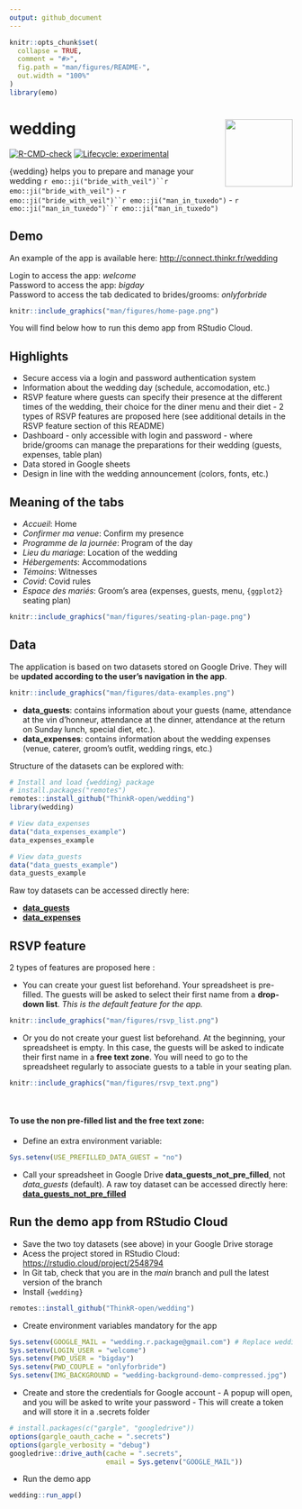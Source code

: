 ```yaml
---
output: github_document
---
```


<!-- README.md is generated from README.Rmd. Please edit that file -->

```r
knitr::opts_chunk$set(
  collapse = TRUE,
  comment = "#>",
  fig.path = "man/figures/README-",
  out.width = "100%"
)
library(emo)
```

# wedding <img src="man/figures/logo.png" align="right" width="120"/>

<!-- badges: start -->

[![R-CMD-check](https://github.com/ThinkR-open/wedding/workflows/R-CMD-check/badge.svg)](https://github.com/ThinkR-open/wedding/actions) [![Lifecycle: experimental](https://img.shields.io/badge/lifecycle-experimental-orange.svg)](https://lifecycle.r-lib.org/articles/stages.html#experimental)

<!-- badges: end -->

{wedding} helps you to prepare and manage your wedding ``` r emo::ji("bride_with_veil")``r emo::ji("bride_with_veil") ``` - ``` r emo::ji("bride_with_veil")``r emo::ji("man_in_tuxedo") ``` - ``` r emo::ji("man_in_tuxedo")``r emo::ji("man_in_tuxedo") ```

## Demo

An example of the app is available here: <http://connect.thinkr.fr/wedding>

Login to access the app: *welcome* <br /> Password to access the app: *bigday* <br /> Password to access the tab dedicated to brides/grooms: *onlyforbride*

```r
knitr::include_graphics("man/figures/home-page.png")
```

You will find below how to run this demo app from RStudio Cloud.

## Highlights

-   Secure access via a login and password authentication system
-   Information about the wedding day (schedule, accomodation, etc.)
-   RSVP feature where guests can specify their presence at the different times of the wedding, their choice for the diner menu and their diet - 2 types of RSVP features are proposed here (see additional details in the RSVP feature section of this README)
-   Dashboard - only accessible with login and password - where bride/grooms can manage the preparations for their wedding (guests, expenses, table plan)
-   Data stored in Google sheets
-   Design in line with the wedding announcement (colors, fonts, etc.)

## Meaning of the tabs

-   *Accueil*: Home
-   *Confirmer ma venue*: Confirm my presence
-   *Programme de la journée*: Program of the day
-   *Lieu du mariage*: Location of the wedding
-   *Hébergements*: Accommodations
-   *Témoins*: Witnesses
-   *Covid*: Covid rules
-   *Espace des mariés*: Groom's area (expenses, guests, menu, `{ggplot2}` seating plan)

```r
knitr::include_graphics("man/figures/seating-plan-page.png")
```

## Data

The application is based on two datasets stored on Google Drive. They will be **updated according to the user's navigation in the app**.

```r
knitr::include_graphics("man/figures/data-examples.png")
```

-   **data_guests**: contains information about your guests (name, attendance at the vin d'honneur, attendance at the dinner, attendance at the return on Sunday lunch, special diet, etc.).
-   **data_expenses**: contains information about the wedding expenses (venue, caterer, groom's outfit, wedding rings, etc.)

Structure of the datasets can be explored with:

``` r
# Install and load {wedding} package
# install.packages("remotes")
remotes::install_github("ThinkR-open/wedding")
library(wedding)

# View data_expenses
data("data_expenses_example")
data_expenses_example

# View data_guests
data("data_guests_example")
data_guests_example
```

Raw toy datasets can be accessed directly here:

-   [**data_guests**](https://docs.google.com/spreadsheets/d/1uCENmsM7XEcqE_ae80uYUMU6EA_-ozKqHyGJXHJHDiU/edit?usp=sharing)
-   [**data_expenses**](https://docs.google.com/spreadsheets/d/1Mb6QPB2G2Msy-K9xnU6Cs8qJ32i5eMdTvY9hh1mJwKw/edit?usp=sharing)

## RSVP feature

2 types of features are proposed here :

-   You can create your guest list beforehand. Your spreadsheet is pre-filled. The guests will be asked to select their first name from a **drop-down list**. *This is the default feature for the app.*

```r
knitr::include_graphics("man/figures/rsvp_list.png")
```

-   Or you do not create your guest list beforehand. At the beginning, your spreadsheet is empty. In this case, the guests will be asked to indicate their first name in a **free text zone**. You will need to go to the spreadsheet regularly to associate guests to a table in your seating plan.

```r
knitr::include_graphics("man/figures/rsvp_text.png")
```

<br/>

#### To use the non pre-filled list and the free text zone:

-   Define an extra environment variable:

``` r
Sys.setenv(USE_PREFILLED_DATA_GUEST = "no")
```

-   Call your spreadsheet in Google Drive **data_guests_not_pre_filled**, not *data_guests* (default). A raw toy dataset can be accessed directly here: [**data_guests_not_pre_filled**](https://docs.google.com/spreadsheets/d/1qJo_UiHx0qjjqEncT2NCYAoFMycozKxrShGcun7Qokw/edit?usp=sharing)

## Run the demo app from RStudio Cloud

-   Save the two toy datasets (see above) in your Google Drive storage
-   Acess the project stored in RStudio Cloud: <https://rstudio.cloud/project/2548794>
-   In Git tab, check that you are in the *main* branch and pull the latest version of the branch
-   Install `{wedding}`

``` r
remotes::install_github("ThinkR-open/wedding")
```

-   Create environment variables mandatory for the app

``` r
Sys.setenv(GOOGLE_MAIL = "wedding.r.package@gmail.com") # Replace wedding.r.package@gmail.com by your gmail adress
Sys.setenv(LOGIN_USER = "welcome")
Sys.setenv(PWD_USER = "bigday")
Sys.setenv(PWD_COUPLE = "onlyforbride")
Sys.setenv(IMG_BACKGROUND = "wedding-background-demo-compressed.jpg")
```

-   Create and store the credentials for Google account - A popup will open, and you will be asked to write your password - This will create a token and will store it in a .secrets folder

``` r
# install.packages(c("gargle", "googledrive"))
options(gargle_oauth_cache = ".secrets")
options(gargle_verbosity = "debug")
googledrive::drive_auth(cache = ".secrets", 
                        email = Sys.getenv("GOOGLE_MAIL"))
```

-   Run the demo app

``` r
wedding::run_app()
```
